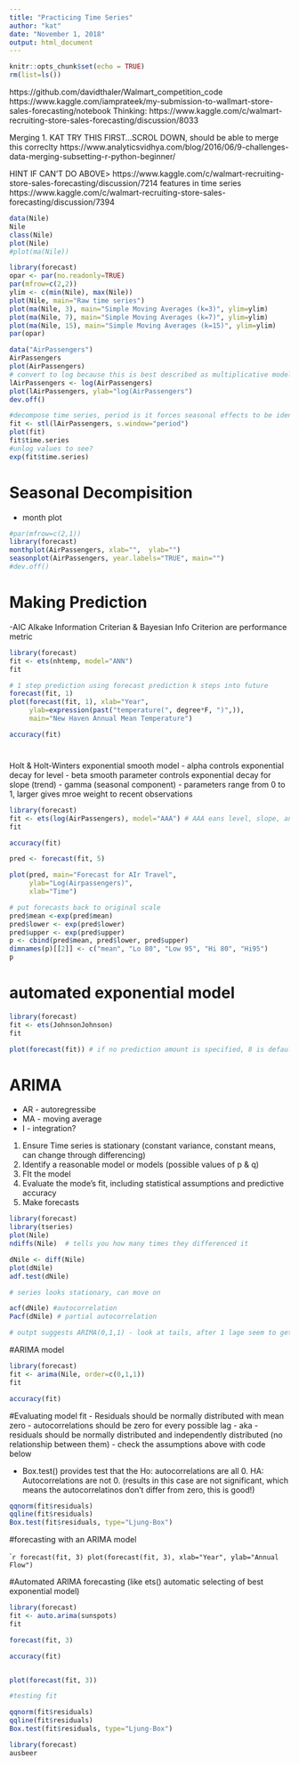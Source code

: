 ```yaml
---
title: "Practicing Time Series"
author: "kat"
date: "November 1, 2018"
output: html_document
---
```


```r
knitr::opts_chunk$set(echo = TRUE)
rm(list=ls())
```



https://github.com/davidthaler/Walmart_competition_code
https://www.kaggle.com/iamprateek/my-submission-to-wallmart-store-sales-forecasting/notebook
Thinking: https://www.kaggle.com/c/walmart-recruiting-store-sales-forecasting/discussion/8033

Merging
1. KAT TRY THIS FIRST...SCROL DOWN, should be able to merge this correclty
https://www.analyticsvidhya.com/blog/2016/06/9-challenges-data-merging-subsetting-r-python-beginner/

HINT IF CAN'T DO ABOVE>
https://www.kaggle.com/c/walmart-recruiting-store-sales-forecasting/discussion/7214
features in time series  https://www.kaggle.com/c/walmart-recruiting-store-sales-forecasting/discussion/7394


```r
data(Nile)
Nile
class(Nile)
plot(Nile)
#plot(ma(Nile))

library(forecast)
opar <- par(no.readonly=TRUE)
par(mfrow=c(2,2))
ylim <- c(min(Nile), max(Nile))
plot(Nile, main="Raw time series")
plot(ma(Nile, 3), main="Simple Moving Averages (k=3)", ylim=ylim)
plot(ma(Nile, 7), main="Simple Moving Averages (k=7)", ylim=ylim)
plot(ma(Nile, 15), main="Simple Moving Averages (k=15)", ylim=ylim)
par(opar)
```


```r
data("AirPassengers")
AirPassengers
plot(AirPassengers)
# convert to log because this is best described as multiplicative model, BUT, stl() function that decomposes the trends to find seasonal effcts, etc. only works on additive models, so we change this to addition of logs
lAirPassengers <- log(AirPassengers)
plot(lAirPassengers, ylab="log(AirPassengers")
dev.off()

#decompose time series, period is it forces seasonal effects to be identical across years
fit <- stl(lAirPassengers, s.window="period")
plot(fit)
fit$time.series
#unlog values to see?
exp(fit$time.series)
```

# Seasonal Decompisition
- month plot

```r


#par(mfrow=c(2,1))
library(forecast)
monthplot(AirPassengers, xlab="",  ylab="")
seasonplot(AirPassengers, year.labels="TRUE", main="")
#dev.off()

```

# Making  Prediction
 -AIC AIkake Information Criterian & Bayesian Info Criterion are performance metric
```r
library(forecast)
fit <- ets(nhtemp, model="ANN")
fit

# 1 step prediction using forecast prediction k steps into future
forecast(fit, 1)
plot(forecast(fit, 1), xlab="Year", 
     ylab=expression(past("temperature(", degree*F, ")",)),
     main="New Haven Annual Mean Temperature")

accuracy(fit)
```
#
Holt & Holt-Winters exponential smooth model
- alpha controls exponential decay for level
- beta smooth parameter controls exponential decay for slope (trend)
- gamma (seasonal component)
- parameters range from 0 to 1, larger gives mroe weight to recent observations
```r

library(forecast)
fit <- ets(log(AirPassengers), model="AAA") # AAA eans level, slope, and seasonal fit
fit

accuracy(fit)

pred <- forecast(fit, 5)

plot(pred, main="Forecast for AIr Travel",
     ylab="Log(Airpassengers)", 
     xlab="Time")

# put forecasts back to original scale
pred$mean <-exp(pred$mean)
pred$lower <- exp(pred$lower)
pred$upper <- exp(pred$upper)
p <- cbind(pred$mean, pred$lower, pred$upper)
dimnames(p)[[2]] <- c("mean", "Lo 80", "Low 95", "Hi 80", "Hi95")
p
```
# automated exponential model

```r
library(forecast)
fit <- ets(JohnsonJohnson)
fit

plot(forecast(fit)) # if no prediction amount is specified, 8 is default
```

# ARIMA 
- AR - autoregressibe
- MA - moving average
- I - integration?

1. Ensure Time series is stationary (constant variance, constant means, can change through differencing)
2. Identify a reasonable model or models (possible values of p & q)
3. FIt the model
4. Evaluate the mode's fit, including statistical assumptions and predictive accuracy
5. Make forecasts
```r
library(forecast)
library(tseries)
plot(Nile)
ndiffs(Nile)  # tells you how many times they differenced it

dNile <- diff(Nile)
plot(dNile)
adf.test(dNile)

# series looks stationary, can move on

acf(dNile) #autocorrelation
Pacf(dNile) # partial autocorrelation

# outpt suggests ARIMA(0,1,1) - look at tails, after 1 lage seem to get smaller (trails to 0)

```

#ARIMA model
```r
library(forecast)
fit <- arima(Nile, order=c(0,1,1))
fit

accuracy(fit)

```

#Evaluating model fit
- Residuals should be normally distributed with mean zero
- autocorrelations should be zero for every possible lag
- aka - residuals should be normally distributed and independently distributed (no relationship between them)
- check the assumptions above with code below

- Box.test() provides test that the Ho: autocorrelations are all 0. HA: Autocorrelations are not 0. (results in this case are not significant, which means the autocorrelatinos don't differ from zero, this is good!)
```r
qqnorm(fit$residuals)
qqline(fit$residuals)
Box.test(fit$residuals, type="Ljung-Box")


```

#forecasting with an ARIMA model

````r
forecast(fit, 3)
plot(forecast(fit, 3), xlab="Year", ylab="Annual Flow")
```

#Automated ARIMA forecasting (like ets() automatic selecting of best exponential model)


```r
library(forecast)
fit <- auto.arima(sunspots)
fit

forecast(fit, 3)

accuracy(fit)


plot(forecast(fit, 3))

#testing fit

qqnorm(fit$residuals)
qqline(fit$residuals)
Box.test(fit$residuals, type="Ljung-Box")
```

```r
library(forecast)
ausbeer

```



